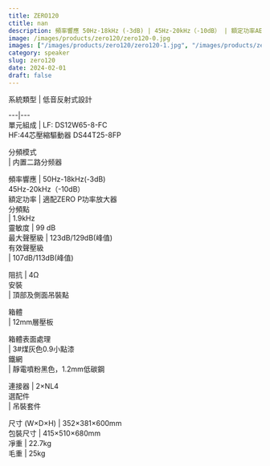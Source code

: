 ```yaml
---
title: ZERO120
ctitle: nan
description: 頻率響應 50Hz-18kHz (-3dB) | 45Hz-20kHz（-10dB） | 額定功率AES 500W | 靈敏度 99 dB
image: /images/products/zero120/zero120-0.jpg
images: ["/images/products/zero120/zero120-1.jpg", "/images/products/zero120/zero120-2.jpg", "/images/products/zero120/zero120-3.jpg", "/images/products/zero120/zero120-4.jpg", "/images/products/zero120/zero120-5.jpg", "/images/products/zero120/zero120-6.jpg", "/images/products/zero120/zero120-7.jpg", "/images/products/zero120/zero120-8.jpg", "/images/products/zero120/zero120-9.jpg"]
category: speaker
slug: zero120
date: 2024-02-01
draft: false
---
```


  
  
  
系統類型  |  低音反射式設計   
  
---|---  
單元組成  |  LF: DS12W65-8-FC  
HF:44芯壓縮驅動器 DS44T25-8FP  
  
分頻模式  
|  内置二路分频器  
  
頻率響應  |  50Hz-18kHz(-3dB)  
45Hz-20kHz（-10dB）  
額定功率  |  適配ZERO P功率放大器  
分頻點  
|  1.9kHz  
靈敏度  |  99 dB   
最大聲壓級  |  123dB/129dB(峰值)   
有效聲壓級  
|  107dB/113dB(峰值)  
  
阻抗  |  4Ω   
安裝  
|  頂部及側面吊裝點  
  
箱體  
|  12mm層壓板  
  
箱體表面處理  
|  3#煤灰色0.9小點漆  
鐵網  
|  靜電噴粉黑色，1.2mm低碳鋼  
  
連接器  |  2×NL4   
選配件  
|  吊裝套件  
  
尺寸  (W×D×H)  |  352×381×600mm   
包裝尺寸  |  415×510×680mm   
凈重  |  22.7kg   
毛重  |  25kg 


